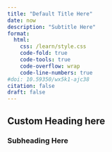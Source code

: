 ```yaml
---
title: "Default Title Here"
date: now
description: "Subtitle Here"
format:
  html:
    css: /learn/style.css
    code-fold: true
    code-tools: true
    code-overflow: wrap
    code-line-numbers: true
#doi: 10.59350/wx5k1-ajc38
citation: false
draft: false
---
```


## Custom Heading here

### Subheading Here
